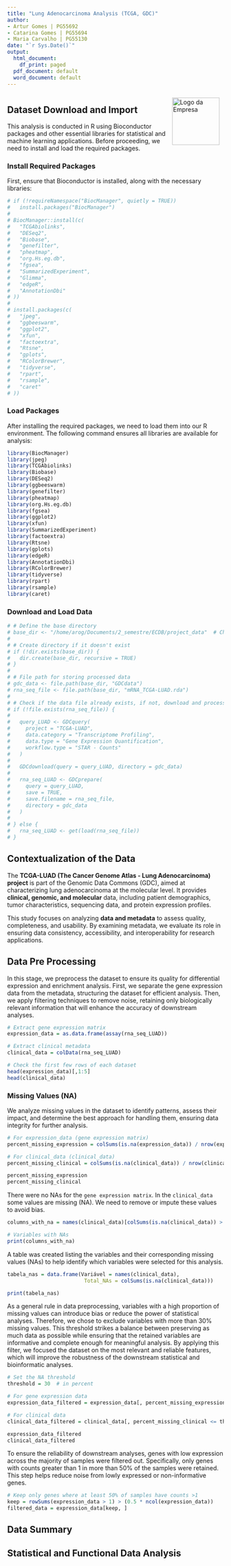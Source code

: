 ```yaml
---
title: "Lung Adenocarcinoma Analysis (TCGA, GDC)"
author:
- Artur Gomes | PG55692
- Catarina Gomes | PG55694
- Maria Carvalho | PG55130
date: "`r Sys.Date()`"
output:
  html_document:
    df_print: paged
  pdf_document: default
  word_document: default
---
```

<img src="EEUMLOGO.png" alt="Logo da Empresa" style="float:right; margin: 10px 10px 0 0; width: 110px; height: auto;" />

# {.tabset} 


## Dataset Download and Import  

This analysis is conducted in R using Bioconductor packages and other essential libraries for statistical and machine learning applications. Before proceeding, we need to install and load the required packages.

### Install Required Packages  

First, ensure that Bioconductor is installed, along with the necessary libraries:  

```r

# if (!requireNamespace("BiocManager", quietly = TRUE))
#   install.packages("BiocManager")
# 
# BiocManager::install(c(
#   "TCGAbiolinks",
#   "DESeq2",
#   "Biobase",
#   "genefilter",
#   "pheatmap",
#   "org.Hs.eg.db",
#   "fgsea",
#   "SummarizedExperiment",
#   "Glimma",
#   "edgeR",
#   "AnnotationDbi"
# ))
# 
# install.packages(c(
#   "jpeg",
#   "ggbeeswarm",
#   "ggplot2",
#   "xfun",
#   "factoextra",
#   "Rtsne",
#   "gplots",
#   "RColorBrewer",
#   "tidyverse",
#   "rpart",
#   "rsample",
#   "caret"
# ))

```

### Load Packages  

After installing the required packages, we need to load them into our R environment. The following command ensures all libraries are available for analysis:

```r
library(BiocManager)
library(jpeg)
library(TCGAbiolinks)
library(Biobase)
library(DESeq2)
library(ggbeeswarm)
library(genefilter)
library(pheatmap)
library(org.Hs.eg.db)
library(fgsea)
library(ggplot2)
library(xfun)
library(SummarizedExperiment) 
library(factoextra)
library(Rtsne)
library(gplots)
library(edgeR)
library(AnnotationDbi)
library(RColorBrewer)
library(tidyverse)
library(rpart)
library(rsample)
library(caret)
```

### Download and Load Data  


```r
# # Define the base directory
# base_dir <- "/home/arog/Documents/2_semestre/ECDB/project_data"  # Change this to your desired path
# 
# # Create directory if it doesn't exist
# if (!dir.exists(base_dir)) {
#   dir.create(base_dir, recursive = TRUE)
# }
# 
# # File path for storing processed data
# gdc_data <- file.path(base_dir, "GDCdata")
# rna_seq_file <- file.path(base_dir, "mRNA_TCGA-LUAD.rda")
# 
# # Check if the data file already exists, if not, download and process
# if (!file.exists(rna_seq_file)) {
# 
#   query_LUAD <- GDCquery(
#     project = "TCGA-LUAD",
#     data.category = "Transcriptome Profiling",
#     data.type = "Gene Expression Quantification",
#     workflow.type = "STAR - Counts"
#   )
# 
#   GDCdownload(query = query_LUAD, directory = gdc_data)
# 
#   rna_seq_LUAD <- GDCprepare(
#     query = query_LUAD,
#     save = TRUE,
#     save.filename = rna_seq_file,
#     directory = gdc_data
#   )
# 
# } else {
#   rna_seq_LUAD <- get(load(rna_seq_file))
# }

```


## Contextualization of the Data

The **TCGA-LUAD (The Cancer Genome Atlas - Lung Adenocarcinoma) project** is part of the Genomic Data Commons (GDC), aimed at characterizing lung adenocarcinoma at the molecular level. It provides **clinical, genomic, and molecular** data, including patient demographics, tumor characteristics, sequencing data, and protein expression profiles.  

This study focuses on analyzing **data and metadata** to assess quality, completeness, and usability. By examining metadata, we evaluate its role in ensuring data consistency, accessibility, and interoperability for research applications.  


## Data Pre Processing

In this stage, we preprocess the dataset to ensure its quality for differential expression and enrichment analysis. First, we separate the gene expression data from the metadata, structuring the dataset for efficient analysis. Then, we apply filtering techniques to remove noise, retaining only biologically relevant information that will enhance the accuracy of downstream analyses.

```r
# Extract gene expression matrix
expression_data = as.data.frame(assay(rna_seq_LUAD))

# Extract clinical metadata
clinical_data = colData(rna_seq_LUAD)

# Check the first few rows of each dataset
head(expression_data)[,1:5]  
head(clinical_data)
```
### Missing Values (NA)

We analyze missing values in the dataset to identify patterns, assess their impact, and determine the best approach for handling them, ensuring data integrity for further analysis.

```r
# For expression_data (gene expression matrix)
percent_missing_expression = colSums(is.na(expression_data)) / nrow(expression_data) * 100

# For clinical_data (clinical_data)
percent_missing_clinical = colSums(is.na(clinical_data)) / nrow(clinical_data) * 100

percent_missing_expression
percent_missing_clinical
```
There were no NAs for the `gene expression matrix`. In the `clinical_data` some values are missing (NA). We need to remove or impute these values to avoid bias.

```r
columns_with_na = names(clinical_data)[colSums(is.na(clinical_data)) > 0]

# Variables with NAs
print(columns_with_na)

```

A table was created listing the variables and their corresponding missing values (NAs) to help identify which variables were selected for this analysis.

```r
tabela_nas = data.frame(Variável = names(clinical_data), 
                         Total_NAs = colSums(is.na(clinical_data)))

print(tabela_nas)
```

As a general rule in data preprocessing, variables with a high proportion of missing values can introduce bias or reduce the power of statistical analyses. Therefore, we chose to exclude variables with more than 30% missing values. This threshold strikes a balance between preserving as much data as possible while ensuring that the retained variables are informative and complete enough for meaningful analysis.
By applying this filter, we focused the dataset on the most relevant and reliable features, which will improve the robustness of the downstream statistical and bioinformatic analyses.


```r
# Set the NA threshold
threshold = 30  # in percent

# For gene expression data
expression_data_filtered = expression_data[, percent_missing_expression <= threshold]

# For clinical data
clinical_data_filtered = clinical_data[, percent_missing_clinical <= threshold]

expression_data_filtered
clinical_data_filtered
```


To ensure the reliability of downstream analyses, genes with low expression across the majority of samples were filtered out. Specifically, only genes with counts greater than 1 in more than 50% of the samples were retained. This step helps reduce noise from lowly expressed or non-informative genes.

```r
# Keep only genes where at least 50% of samples have counts >1
keep = rowSums(expression_data > 1) > (0.5 * ncol(expression_data))
filtered_data = expression_data[keep, ]

```


## Data Summary







## Statistical and Functional Data Analysis


